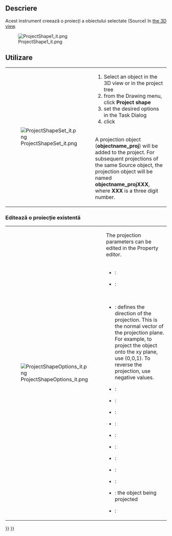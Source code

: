 <languages/>

<div class="mw-translate-fuzzy">
{{GuiCommand
|Name=Drawing ProjectShape
|Empty=1
|Workbenches=[[Drawing Workbench|Drawing]]
|MenuLocation=Drawing → Project shape
}}
</div>

==Descriere==
Acest instrument creează o proiecți a obiectului selectate (Source) în <u>the 3D view</u>.

[[File:ProjectShape1_it.png]]


<span id="Usage"></span>
==Utilizare==

{|
| [[File:ProjectShapeSet_it.png]]
|
# Select an object in the 3D view or in the project tree
# from the Drawing menu, click '''Project shape'''
# set the desired options in the Task Dialog
# click {{KEY|OK}}
<br />
A projection object ('''objectname_proj''') will be added to the project. For subsequent projections of the same Source object, the projection object will be named '''objectname_projXXX''', where '''XXX''' is a three digit number.
|}

<span id="Edit_an_existing_projection"></span>
=== Editează o proiecție existentă ===

{|
| [[File:ProjectShapeOptions_it.png|right]]
|
The projection parameters can be edited in the Property editor.
<br /><br />
{{KEY|Base}}
* {{PropertyData|Label}} :
* {{PropertyData|Placement}} :
<br />
{{KEY|Projection}}
* {{PropertyData|Direction}} : defines the direction of the projection. This is the normal vector of the projection plane. For example, to project the object onto the xy plane, use (0,0,1). To reverse the projection, use negative values.
* {{PropertyData|HCompound}} :
* {{PropertyData|Iso Line HCompound}} :
* {{PropertyData|Iso Line VCompound}} :
* {{PropertyData|Out Line HCompound}} :
* {{PropertyData|Out Line VCompound}} :
* {{PropertyData|Rg1 Line HCompound}} :
* {{PropertyData|Rg1 Line VCompound}} :
* {{PropertyData|Rg NLine HCompound}} :
* {{PropertyData|Rg NLine VCompound}} :
* {{PropertyData|Source}} : the object being projected
* {{PropertyData|VCompound}} :
|}


{{Drawing Tools navi{{#translation:}}}}
{{Userdocnavi{{#translation:}}}}